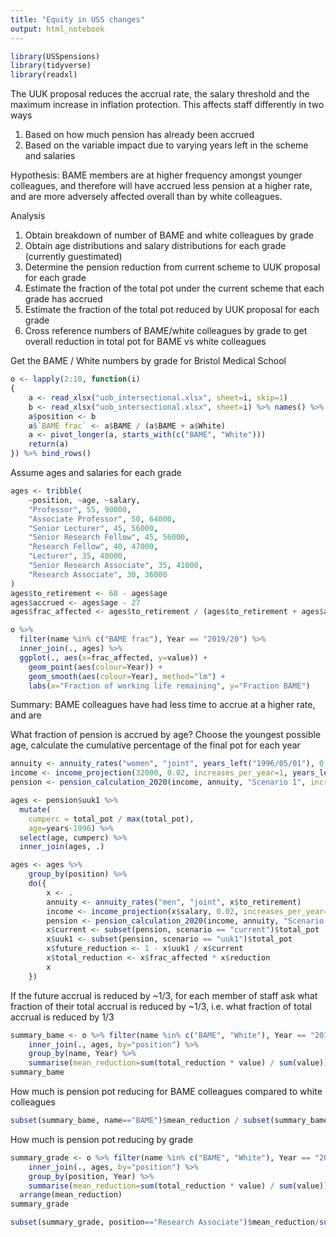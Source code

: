 ```yaml
---
title: "Equity in USS changes"
output: html_notebook
---
```


```r
library(USSpensions)
library(tidyverse)
library(readxl)
```

The UUK proposal reduces the accrual rate, the salary threshold and the maximum increase in inflation protection. This affects staff differently in two ways

1. Based on how much pension has already been accrued
2. Based on the variable impact due to varying years left in the scheme and salaries

Hypothesis: BAME members are at higher frequency amongst younger colleagues, and therefore will have accrued less pension at a higher rate, and are more adversely affected overall than by white colleagues.

Analysis

1. Obtain breakdown of number of BAME and white colleagues by grade
2. Obtain age distributions and salary distributions for each grade (currently guestimated)
3. Determine the pension reduction from current scheme to UUK proposal for each grade
4. Estimate the fraction of the total pot under the current scheme that each grade has accrued
5. Estimate the fraction of the total pot reduced by UUK proposal for each grade
6. Cross reference numbers of BAME/white colleagues by grade to get overall reduction in total pot for BAME vs white colleagues


Get the BAME / White numbers by grade for Bristol Medical School

```r
o <- lapply(2:10, function(i)
{
	a <- read_xlsx("uob_intersectional.xlsx", sheet=i, skip=1)
	b <- read_xlsx("uob_intersectional.xlsx", sheet=i) %>% names() %>% {.[1]}
	a$position <- b
	a$`BAME frac` <- a$BAME / (a$BAME + a$White)
	a <- pivot_longer(a, starts_with(c("BAME", "White")))
	return(a)
}) %>% bind_rows()
```

Assume ages and salaries for each grade

```r
ages <- tribble(
	~position, ~age, ~salary,
	"Professor", 55, 90000,
	"Associate Professor", 50, 64000,
	"Senior Lecturer", 45, 56000,
	"Senior Research Fellow", 45, 56000,
	"Research Fellow", 40, 47000,
	"Lecturer", 35, 40000, 
	"Senior Research Associate", 35, 41000,
	"Research Associate", 30, 36000
)
ages$to_retirement <- 68 - ages$age
ages$accrued <- ages$age - 27
ages$frac_affected <- ages$to_retirement / (ages$to_retirement + ages$accrued)
```

```r
o %>% 
  filter(name %in% c("BAME frac"), Year == "2019/20") %>% 
  inner_join(., ages) %>%
  ggplot(., aes(x=frac_affected, y=value)) +
    geom_point(aes(colour=Year)) +
    geom_smooth(aes(colour=Year), method="lm") +
    labs(x="Fraction of working life remaining", y="Fraction BAME")
```

Summary: BAME colleagues have had less time to accrue at a higher rate, and are 

What fraction of pension is accrued by age?
Choose the youngest possible age, calculate the cumulative percentage of the final pot for each year

```r
annuity <- annuity_rates("women", "joint", years_left("1996/05/01"), 0.005)
income <- income_projection(32000, 0.02, increases_per_year=1, years_left("1996/05/01"), upper_limit=1000000)
pension <- pension_calculation_2020(income, annuity, "Scenario 1", incr="incr_2.5")
```



```r
ages <- pension$uuk1 %>%
  mutate(
    cumperc = total_pot / max(total_pot),
    age=years-1996) %>%
  select(age, cumperc) %>%
  inner_join(ages, .)
```

```r
ages <- ages %>%
	group_by(position) %>%
	do({
		x <- .
		annuity <- annuity_rates("men", "joint", x$to_retirement)
		income <- income_projection(x$salary, 0.02, increases_per_year=1, x$to_retirement, upper_limit=1000000)
		pension <- pension_calculation_2020(income, annuity, "Scenario 1", incr="incr_2.5") %>% pension_calculation_2020_summary()
		x$current <- subset(pension, scenario == "current")$total_pot
		x$uuk1 <- subset(pension, scenario == "uuk1")$total_pot
		x$future_reduction <- 1 - x$uuk1 / x$current
		x$total_reduction <- x$frac_affected * x$reduction
		x
	})
```


If the future accrual is reduced by ~1/3, for each member of staff ask what fraction of their total accrual is reduced by ~1/3, i.e. what fraction of total accrual is reduced by 1/3


```r
summary_bame <- o %>% filter(name %in% c("BAME", "White"), Year == "2019/20") %>%
	inner_join(., ages, by="position") %>%
	group_by(name, Year) %>% 
	summarise(mean_reduction=sum(total_reduction * value) / sum(value))
summary_bame
```

How much is pension pot reducing for BAME colleagues compared to white colleagues

```r
subset(summary_bame, name=="BAME")$mean_reduction / subset(summary_bame, name=="White")$mean_reduction
```

How much is pension pot reducing by grade

```r
summary_grade <- o %>% filter(name %in% c("BAME", "White"), Year == "2019/20") %>%
	inner_join(., ages, by="position") %>%
	group_by(position, Year) %>% 
	summarise(mean_reduction=sum(total_reduction * value) / sum(value)) %>%
  arrange(mean_reduction)
summary_grade
```

```r
subset(summary_grade, position=="Research Associate")$mean_reduction/subset(summary_grade, position=="Professor")$mean_reduction
```


